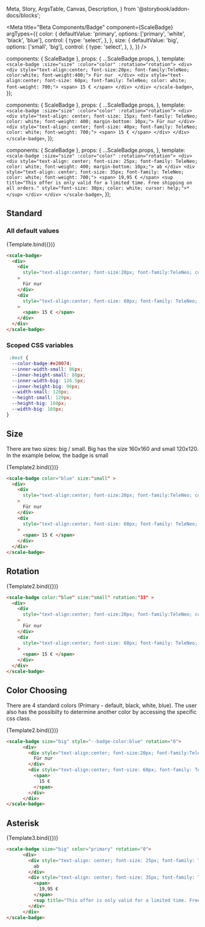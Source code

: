   Meta,
  Story,
  ArgsTable,
  Canvas,
  Description,
} from '@storybook/addon-docs/blocks';

<Meta
  title="Beta Components/Badge"
  component={ScaleBadge}
  argTypes={{
    color: {
      defaultValue: 'primary',
      options: ['primary', 'white', 'black', 'blue'],
      control: {
        type: 'select',
      },
    },
    size: {
      defaultValue: 'big',
      options: ['small', 'big'],
      control: {
        type: 'select',
      },
    },
  }}
/>

  components: { ScaleBadge },
  props: {
    ...ScaleBadge.props,
  },
  template: `
      <scale-badge :size="size" :color="color" :rotation="rotation">
      <div>
        <div style="text-align:center; font-size:20px; font-family:TeleNeo; color:white; font-weight:400;">
          Für nur 
        </div>
        <div style="text-align:center; font-size: 60px; font-family: TeleNeo; color: white; font-weight: 700;">
          <span>
            15 €
          </span>
        </div>
      </div>
    </scale-badge>
  `,
});

  components: { ScaleBadge },
  props: {
    ...ScaleBadge.props,
  },
  template: `
      <scale-badge :size="size" :color="color" :rotation="rotation">
      <div>
        <div style="text-align: center; font-size: 15px; font-family: TeleNeo; color: white; font-weight: 400; margin-bottom: 10px;">
          Für nur
        </div>
        <div style="text-align: center; font-size: 40px; font-family: TeleNeo; color: white; font-weight: 700;">
          <span>
            15 €
          </span>
        </div>
      </div>
    </scale-badge>
  `,
});

  components: { ScaleBadge },
  props: {
    ...ScaleBadge.props,
  },
  template: `
      <scale-badge :size="size" :color="color" :rotation="rotation">
      <div>
        <div style="text-align: center; font-size: 25px; font-family: TeleNeo; color: white; font-weight: 400; margin-bottom: 10px;">
          ab
        </div>
        <div style="text-align: center; font-size: 35px; font-family: TeleNeo; color: white; font-weight: 700;">
          <span>
            19,95 €
          </span>
          <sup title="This offer is only valid for a limited time. Free shipping on all orders." style="font-size: 30px; color: white; cursor: help;">*</sup>
        </div>
      </div>
    </scale-badge>
  `,
});

## Standard
### All default values
<Canvas withSource="none">
  <Story
    name="Standard"
    args={{
    }}
  >
    {Template.bind({})}
  </Story>
</Canvas>

<ArgsTable story="Standard" />

```html
<scale-badge>
  <div>
    <div
      style="text-align:center; font-size:20px; font-family:TeleNeo; color:white; font-weight:400;"
    >
      Für nur
    </div>
    <div
      style="text-align:center; font-size: 60px; font-family: TeleNeo; color: white; font-weight: 700;"
    >
      <span> 15 € </span>
    </div>
  </div>
</scale-badge>
```

### Scoped CSS variables
```css
 :host {
  --color-badge:#e20074;
  --inner-width-small: 86px;
  --inner-height-small: 88px;
  --inner-width-big: 126.5px;
  --inner-height-big: 96px;
  --width-small: 120px;
  --height-small: 120px;
  --height-big: 160px;
  --width-big: 160px;
}
```
## Size
There are two sizes: 
big / small. Big has the size 160x160 and small 120x120. In the example below, the badge is small

<Canvas withSource="none">
  <Story
    name="Sizes"
    args={{
      size: "small",
      color: "blue",
    }}
  >
    {Template2.bind({})}
  </Story>
</Canvas>

```html
<scale-badge color="blue" size:"small" >
  <div>
    <div
      style="text-align:center; font-size:20px; font-family:TeleNeo; color:blwhiteack; font-weight:400;"
    >
      Für nur
    </div>
    <div
      style="text-align:center; font-size: 60px; font-family: TeleNeo; color: white; font-weight: 700;"
    >
      <span> 15 € </span>
    </div>
  </div>
</scale-badge>
```

## Rotation
<Canvas withSource="none">
  <Story
    name="Rotation"
    args={{
      size: "small",
      color: "blue",
      rotation: 33,
    }}
  >
    {Template2.bind({})}
  </Story>
</Canvas>

```html
<scale-badge color:"blue" size:"small" rotation:"33" >
  <div>
    <div
      style="text-align:center; font-size:20px; font-family:TeleNeo; color:blwhiteack; font-weight:400;"
    >
      Für nur
    </div>
    <div
      style="text-align:center; font-size: 60px; font-family: TeleNeo; color: white; font-weight: 700;"
    >
      <span> 15 € </span>
    </div>
  </div>
</scale-badge>
```

## Color Choosing
There are 4 standard colors (Primary - default, black, white, blue). The user also has the possibilty to determine another color by accessing the specific css class. 

<Canvas withSource="none">
  <Story
    name="Color Choosing"
    args={{
      size: "small",
    }}
  >
    {Template2.bind({})}
  </Story>
</Canvas>

```html
<scale-badge size="big" style="--badge-color:blue" rotation="0">
      <div>
        <div style="text-align:center; font-size:20px; font-family:TeleNeo; color:white; font-weight:400;">
          Für nur
        </div>
        <div style="text-align:center; font-size: 60px; font-family: TeleNeo; color: white; font-weight: 700;">
          <span>
            15 €
          </span>
        </div>
      </div>
</scale-badge>
```

## Asterisk
<Canvas withSource="none">
  <Story
    name="Asterisk"
    args={{
      size: "big",
    }}
  >
    {Template3.bind({})}
  </Story>
</Canvas>

```html
<scale-badge size="big" color="primary" rotation="0">
      <div>
        <div style="text-align: center; font-size: 25px; font-family: TeleNeo; color: white; font-weight: 400; margin-bottom: 10px;">
          ab
        </div>
        <div style="text-align: center; font-size: 35px; font-family: TeleNeo; color: white; font-weight: 700;">
          <span>
            19,95 €
          </span>
          <sup title="This offer is only valid for a limited time. Free shipping on all orders." style="font-size: 30px; color: white; cursor: help;">*</sup>
        </div>
      </div>
</scale-badge>
```